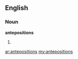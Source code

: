 ==English==

===Noun===
'''antepositions'''

# {{plural of|[[anteposition]]}}

[[ar:antepositions]]
[[my:antepositions]]